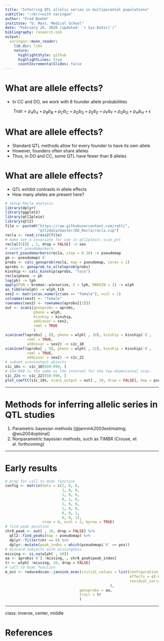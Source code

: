 ```yaml
---
title: "Inferring QTL allelic series in multiparental populations"
subtitle: "⚔<br/>with xaringan"
author: "Fred Boehm"
institute: "U. Mass. Medical School"
date: "February 26, 2020 (updated: `r Sys.Date()`)"
bibliography: research.bib
output:
  xaringan::moon_reader:
    lib_dir: libs
    nature:
      highlightStyle: github
      highlightLines: true
      countIncrementalSlides: false
---
```



# What are allele effects? 

- In CC and DO, we work with 8 founder allele probabilities


$${Trait} = p_{A}b_A +  
p_{B}b_B +
p_{C}b_C +
p_{D}b_D +
p_{E}b_E +
p_{F}b_F +
p_{G}b_G +
p_{H}b_H + 
\epsilon$$



# What are allele effects?

- Standard QTL methods allow for every founder to have its own allele
- However, founders often share alleles
- Thus, in DO and CC, some QTL have fewer than 8 alleles




# What are allele effects?

- QTL exhibit contrasts in allele effects
- How many alleles are present here? 

```r
# setup Recla analysis
library(dplyr)
library(ggplot2)
library(qtl2pleio)
library(qtl2)
file <- paste0("https://raw.githubusercontent.com/rqtl/",
               "qtl2data/master/DO_Recla/recla.zip")
recla <- read_cross2(file)
# make sex a covariate for use in qtl2pleio::scan_pvl
recla[[6]][ , 1, drop = FALSE] -> sex
# insert pseudomarkers
insert_pseudomarkers(recla, step = 0.10) -> pseudomap
gm <- pseudomap$`8`
probs <- calc_genoprob(recla, map = pseudomap, cores = 1)
aprobs <- genoprob_to_alleleprob(probs)
kinship <- calc_kinship(aprobs, "loco")
recla$pheno -> ph
log(ph) -> lph
apply(FUN = broman::winsorize, X = lph, MARGIN = 2) -> wlph
as_tibble(wlph) -> wlph_tib
sex2 <- matrix(as.numeric(sex == "female"), ncol = 1)
colnames(sex2) <- "female"
rownames(sex2) <- rownames(aprobs[[1]])
out <- scan1(genoprobs = aprobs, 
             pheno = wlph, 
             kinship = kinship, 
             addcovar = sex2, 
             reml = TRUE
             )
scan1coef(aprobs[ , 8], pheno = wlph[ , 10], kinship = kinship$`8`, 
          reml = TRUE,
          addcovar = sex2) -> s1c_10
scan1coef(aprobs[ , 8], pheno = wlph[ , 22], kinship = kinship$`8`, 
          reml = TRUE,
          addcovar = sex2) -> s1c_22
# subset scan1output objects
s1c_10s <- s1c_10[650:999, ] 
# 650:999 is the same as the interval for the two-dimensional scan.
s1c_22s <- s1c_22[650:999, ]
plot_coefCC(s1c_10s, scan1_output = out[ , 10, drop = FALSE], map = pseudomap, main = "percent time in light", xlab = "Chr 8 position (cM)")
```

---

# Methods for inferring allelic series in QTL studies

1. Parametric bayesian methods [@jannink2003estimating; @wu2004optimal]
1. Nonparametric bayesian methods, such as TIMBR (Crouse, et al. forthcoming)


---

# Early results


```r
# prep for call to mcmc function
config <- matrix(data = c(1, 0, 0, 
                          1, 0, 0, 
                          1, 0, 0, 
                          0, 1, 0, 
                          1, 0, 0, 
                          1, 0, 0,
                          0, 0, 1, 
                          0, 0, 1), 
                 nrow = 8, ncol = 3, byrow = TRUE)
# find peak position
chr8_peak <- out[ , 10, drop = FALSE] %>%
  qtl2::find_peaks(map = pseudomap) %>%
  dplyr::filter(chr == 8) %>%
  dplyr::mutate(peak_index = which(pseudomap$`8` == pos))
# discard subjects with missingness
missing <- is.na(wlph[ , 10])
aa <- aprobs$`8`[ !missing, , chr8_peak$peak_index]
tr <- wlph[ !missing, 10, drop = FALSE]
# call to mcmc function
m_out <- reducedscan::jannink_mcmc(initial_values = list(configuration = config, 
                                                         effects = c(-0.1, -0.7, 0.6), 
                                                         residual_variance = 1
                                                ), 
                                  genoprobs = aa, 
                                  trait = tr 
                                  )
```


---
class: inverse, center, middle

# References

